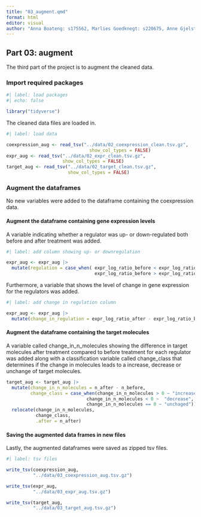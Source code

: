 ```yaml
---
title: "03_augment.qmd"
format: html
editor: visual
author: "Anna Boateng: s175562, Marlies Goedknegt: s220675, Anne Gjelstrup: s194530, Katja Jagd: s185395, Olivia Ronnenberg: s183359"
---
```


## Part 03: augment

The third part of the project is to augment the cleaned data.

### Import required packages

```r
#| label: load packages
#| echo: false

library("tidyverse")

```

The cleaned data files are loaded in.

```r

#| label: load data

coexpression_aug <- read_tsv("../data/02_coexpression_clean.tsv.gz",
                               show_col_types = FALSE)
expr_aug <- read_tsv("../data/02_expr_clean.tsv.gz",
                     show_col_types = FALSE)
target_aug <- read_tsv("../data/02_target_clean.tsv.gz",
                       show_col_types = FALSE)

```

### Augment the dataframes

No new variables were added to the dataframe containing the coexpression data.

#### Augment the dataframe containing gene expression levels

A variable indicating whether a regulator was up- or down-regulated both before and after treatment was added.

```r

#| label: add column showing up- or downregulation 

expr_aug <- expr_aug |>
  mutate(regulation = case_when( expr_log_ratio_before < expr_log_ratio_after ~ "Upregulated",
                                 expr_log_ratio_before > expr_log_ratio_after ~ "Downregulated"))
```

Furthermore, a variable that shows the level of change in gene expression for the regulators was added.

```r
#| label: add change in regulation column 

expr_aug <- expr_aug |>
  mutate(change_in_regulation = expr_log_ratio_after - expr_log_ratio_before)

```

#### Augment the dataframe containing the target molecules

A variable called change_in_n\_molecules showing the difference in target molecules after treatment compared to before treatment for each regulator was added along with a classification variable called change_class that determines if the change in molecules leads to a increase, decrease or unchange of target molecules.

```r
target_aug <- target_aug |> 
  mutate(change_in_n_molecules = n_after - n_before,
         change_class = case_when(change_in_n_molecules > 0 ~ "increase",
                              change_in_n_molecules < 0 ~  "decrease",
                              change_in_n_molecules == 0 ~ "unchaged")) |> 
  relocate(change_in_n_molecules, 
           change_class,
           .after = n_after)
```

#### Saving the augmented data frames in new files

Lastly, the augmented dataframes were saved as zipped tsv files.

```r
#| label: tsv files

write_tsv(coexpression_aug,
          "../data/03_coexpression_aug.tsv.gz")

write_tsv(expr_aug,
          "../data/03_expr_aug.tsv.gz")

write_tsv(target_aug,
          "../data/03_target_aug.tsv.gz")

```
